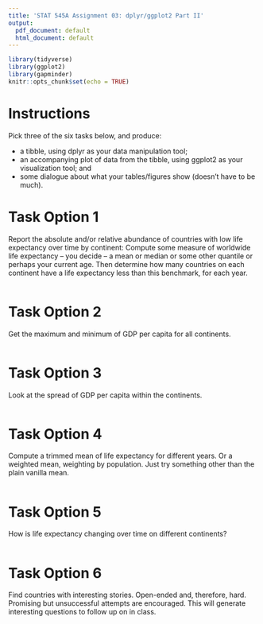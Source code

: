 ```yaml
---
title: 'STAT 545A Assignment 03: dplyr/ggplot2 Part II'
output:
  pdf_document: default
  html_document: default
---
```

```r
library(tidyverse)
library(ggplot2)
library(gapminder)
knitr::opts_chunk$set(echo = TRUE)
```

# Instructions
Pick three of the six tasks below, and produce:

- a tibble, using dplyr as your data manipulation tool;
- an accompanying plot of data from the tibble, using ggplot2 as your visualization tool; and
- some dialogue about what your tables/figures show (doesn’t have to be much).


# Task Option 1
Report the absolute and/or relative abundance of countries with low life expectancy over time by continent: Compute some measure of worldwide life expectancy – you decide – a mean or median or some other quantile or perhaps your current age. Then determine how many countries on each continent have a life expectancy less than this benchmark, for each year.
```r

```

# Task Option 2
Get the maximum and minimum of GDP per capita for all continents.
```r

```

# Task Option 3
Look at the spread of GDP per capita within the continents.
```r

```

# Task Option 4
Compute a trimmed mean of life expectancy for different years. Or a weighted mean, weighting by population. Just try something other than the plain vanilla mean.
```r

```

# Task Option 5
How is life expectancy changing over time on different continents?
```r

```

# Task Option 6
Find countries with interesting stories. Open-ended and, therefore, hard. Promising but unsuccessful attempts are encouraged. This will generate interesting questions to follow up on in class.
```r

```


